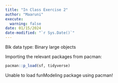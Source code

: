 ```yaml
---
title: "In Class Exercise 2"
author: "Maaruni"
execute: 
  warning: false
date: 01/15/2024
date-modified: "`r Sys.Date()`"
---
```


Blk data type: Binary large objects

Importing the relevant packages from pacman:

```r
pacman::p_load(sf, tidyverse)
```

Unable to load funModeling package using pacman!

```r

```
